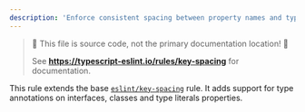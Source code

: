```yaml
---
description: 'Enforce consistent spacing between property names and type annotations in types and interfaces.'
---
```



> 🛑 This file is source code, not the primary documentation location! 🛑
>
> See **https://typescript-eslint.io/rules/key-spacing** for documentation.

This rule extends the base [`eslint/key-spacing`](https://eslint.org/docs/rules/key-spacing) rule.
It adds support for type annotations on interfaces, classes and type literals properties.
